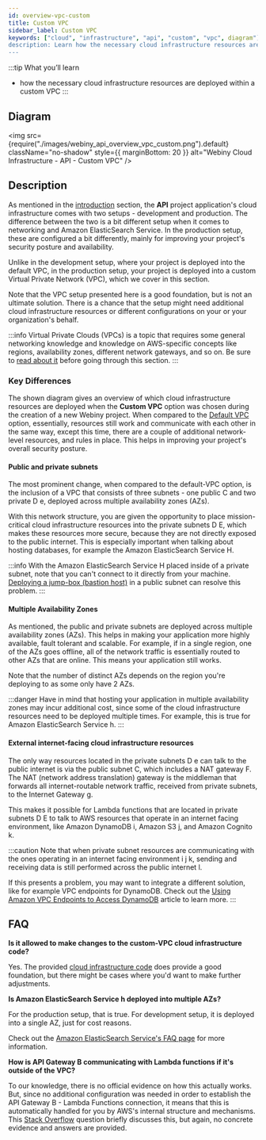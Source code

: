 ```yaml
---
id: overview-vpc-custom
title: Custom VPC
sidebar_label: Custom VPC
keywords: ["cloud", "infrastructure", "api", "custom", "vpc", diagram"]
description: Learn how the necessary cloud infrastructure resources are deployed within the custom VPC.
---
```



:::tip What you’ll learn
- how the necessary cloud infrastructure resources are deployed within a custom VPC
:::

## Diagram

<!-- vale off -->

<img
  src={require("./images/webiny_api_overview_vpc_custom.png").default}
  className="no-shadow"
  style={{ marginBottom: 20 }}
  alt="Webiny Cloud Infrastructure - API - Custom VPC"
/>

<!-- vale on -->

## Description

As mentioned in the [introduction](/docs/key-topics/cloud-infrastructure/api/introduction) section, the **API** project application's cloud infrastructure comes with two setups - development and production. The difference between the two is a bit different setup when it comes to networking and Amazon ElasticSearch Service. In the production setup, these are configured a bit differently, mainly for improving your project's security posture and availability.

Unlike in the development setup, where your project is deployed into the default VPC, in the production setup, your project is deployed into a custom Virtual Private Network (VPC), which we cover in this section.

Note that the VPC setup presented here is a good foundation, but is not an ultimate solution. There is a chance that the setup might need additional cloud infrastructure resources or different configurations on your or your organization's behalf.

:::info
Virtual Private Clouds (VPCs) is a topic that requires some general networking knowledge and knowledge on AWS-specific concepts like regions, availability zones, different network gateways, and so on. Be sure to [read about it](https://aws.amazon.com/vpc/) before going through this section.
:::

### Key Differences

The shown diagram gives an overview of which cloud infrastructure resources are deployed when the **Custom VPC** option was chosen during the creation of a new Webiny project. When compared to the [Default VPC](/docs/key-topics/cloud-infrastructure/api/overview-vpc-default) option, essentially, resources still work and communicate with each other in the same way, except this time, there are a couple of additional network-level resources, and rules in place. This helps in improving your project's overall security posture.

#### Public and private subnets
The most prominent change, when compared to the default-VPC option, is the inclusion of a VPC that consists of three subnets - one public <diagram-letter>C</diagram-letter> and two private <diagram-letter>D</diagram-letter> <diagram-letter>e</diagram-letter>, deployed across multiple availability zones (AZs).

With this network structure, you are given the opportunity to place mission-critical cloud infrastructure resources into the private subnets <diagram-letter>D</diagram-letter> <diagram-letter>E</diagram-letter>, which makes these resources more secure, because they are not directly exposed to the public internet. This is especially important when talking about hosting databases, for example the Amazon ElasticSearch Service <diagram-letter>H</diagram-letter>.

:::info
With the Amazon ElasticSearch Service <diagram-letter>H</diagram-letter> placed inside of a private subnet, note that you can't connect to it directly from your machine. [Deploying a jump-box (bastion host)](https://aws.amazon.com/blogs/security/how-to-record-ssh-sessions-established-through-a-bastion-host/) in a public subnet can resolve this problem.
:::

#### Multiple Availability Zones

As mentioned, the public and private subnets are deployed across multiple availability zones (AZs). This helps in making your application more highly available, fault tolerant and scalable. For example, if in a single region, one of the AZs goes offline, all of the network traffic is essentially routed to other AZs that are online. This means your application still works.

Note that the number of distinct AZs depends on the region you're deploying to as some only have 2 AZs.

:::danger
Have in mind that hosting your application in multiple availability zones may incur additional cost, since some of the cloud infrastructure resources need to be deployed multiple times. For example, this is true for Amazon ElasticSearch Service <diagram-letter>h</diagram-letter>.
:::

#### External internet-facing cloud infrastructure resources
The only way resources located in the private subnets <diagram-letter>D</diagram-letter> <diagram-letter>e</diagram-letter> can talk to the public internet is via the public subnet <diagram-letter>C</diagram-letter>, which includes a NAT gateway <diagram-letter>F</diagram-letter>. The NAT (network address translation) gateway is the middleman that forwards all internet-routable network traffic, received from private subnets, to the Internet Gateway <diagram-letter>g</diagram-letter>.

This makes it possible for Lambda functions that are located in private subnets <diagram-letter>D</diagram-letter> <diagram-letter>E</diagram-letter> to talk to AWS resources that operate in an internet facing environment, like Amazon DynamoDB <diagram-letter>i</diagram-letter>, Amazon S3 <diagram-letter>j</diagram-letter>, and Amazon Cognito <diagram-letter>k</diagram-letter>.

:::caution
Note that when private subnet resources are communicating with the ones operating in an internet facing environment <diagram-letter>i</diagram-letter> <diagram-letter>j</diagram-letter> <diagram-letter>k</diagram-letter>, sending and receiving data is still performed across the public internet <diagram-letter>l</diagram-letter>.

If this presents a problem, you may want to integrate a different solution, like for example VPC endpoints for DynamoDB. Check out the [Using Amazon VPC Endpoints to Access DynamoDB](https://docs.aws.amazon.com/amazondynamodb/latest/developerguide/vpc-endpoints-dynamodb.html) article to learn more.
:::

## FAQ

**Is it allowed to make changes to the custom-VPC cloud infrastructure code?**

Yes. The provided [cloud infrastructure code](https://github.com/webiny/webiny-js/tree/v5/packages/cwp-template-aws/template/api/pulumi_vpc) does provide a good foundation, but there might be cases where you'd want to make further adjustments.

**Is Amazon ElasticSearch Service <diagram-letter>h</diagram-letter> deployed into multiple AZs?**

For the production setup, that is true. For development setup, it is deployed into a single AZ, just for cost reasons.

Check out the [Amazon ElasticSearch Service's FAQ page](https://aws.amazon.com/elasticsearch-service/faqs/) for more information.

**How is API Gateway <diagram-letter>B</diagram-letter> communicating with Lambda functions if it's outside of the VPC?**

To our knowledge, there is no official evidence on how this actually works. But, since no additional configuration was needed in order to establish the API Gateway <diagram-letter>B</diagram-letter> - Lambda Functions connection, it means that this is automatically handled for you by AWS's internal structure and mechanisms. This [Stack Overflow](https://stackoverflow.com/questions/60678826/aws-route-from-public-api-gateway-to-in-vpc-lambda) question briefly discusses this, but again, no concrete evidence and answers are provided.
